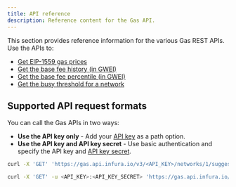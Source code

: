 ```yaml
---
title: API reference
description: Reference content for the Gas API.
---
```



This section provides reference information for the various Gas REST APIs. Use the APIs to:

- [Get EIP-1559 gas prices](./gasprices-type2.mdx)
- [Get the base fee history (in GWEI)](./basefeehistory.mdx)
- [Get the base fee percentile (in GWEI)](./basefeepercentile.mdx)
- [Get the busy threshold for a network](./busythreshold.mdx)

## Supported API request formats

You can call the Gas APIs in two ways:

- **Use the API key only** - Add your [API key](../../../../dashboard/secure-an-api/api-key.md)
    as a path option.
- **Use the API key and API key secret** - Use basic authentication and specify the API key
    and [API key secret](../../../../dashboard/secure-an-api/api-key-secret.md).

<Tabs>
  <TabItem value="API key only" label="Use an API key only" default>

```bash
curl -X 'GET' 'https://gas.api.infura.io/v3/<API_KEY>/networks/1/suggestedGasFees'
```

  </TabItem>
  <TabItem value="API key and API key secret" label="Use an API key and API key secret" >

```bash
curl -X 'GET' -u <API_KEY>:<API_KEY_SECRET> 'https://gas.api.infura.io/networks/1/suggestedGasFees'
```
  </TabItem>
  </Tabs>


